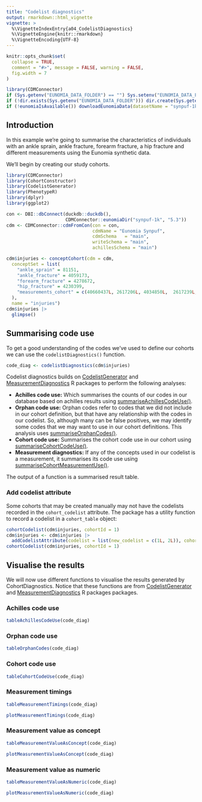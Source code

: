 ```yaml
---
title: "Codelist diagnostics"
output: rmarkdown::html_vignette
vignette: >
  %\VignetteIndexEntry{a04_CodelistDiagnostics}
  %\VignetteEngine{knitr::rmarkdown}
  %\VignetteEncoding{UTF-8}
---
```


```r
knitr::opts_chunk$set(
  collapse = TRUE,
  comment = "#>", message = FALSE, warning = FALSE,
  fig.width = 7
)

library(CDMConnector)
if (Sys.getenv("EUNOMIA_DATA_FOLDER") == "") Sys.setenv("EUNOMIA_DATA_FOLDER" = tempdir())
if (!dir.exists(Sys.getenv("EUNOMIA_DATA_FOLDER"))) dir.create(Sys.getenv("EUNOMIA_DATA_FOLDER"))
if (!eunomiaIsAvailable()) downloadEunomiaData(datasetName = "synpuf-1k")
```

## Introduction
In this example we're going to summarise the characteristics of individuals with an ankle sprain, ankle fracture, forearm fracture, a hip fracture and different measurements using the Eunomia synthetic data. 

We'll begin by creating our study cohorts.

```r
library(CDMConnector)
library(CohortConstructor)
library(CodelistGenerator)
library(PhenotypeR)
library(dplyr)
library(ggplot2)

con <- DBI::dbConnect(duckdb::duckdb(), 
                      CDMConnector::eunomiaDir("synpuf-1k", "5.3"))
cdm <- CDMConnector::cdmFromCon(con = con, 
                                cdmName = "Eunomia Synpuf",
                                cdmSchema   = "main",
                                writeSchema = "main", 
                                achillesSchema = "main")

cdm$injuries <- conceptCohort(cdm = cdm,
  conceptSet = list(
    "ankle_sprain" = 81151,
    "ankle_fracture" = 4059173,
    "forearm_fracture" = 4278672,
    "hip_fracture" = 4230399,
    "measurements_cohort" = c(40660437L, 2617206L, 4034850L,  2617239L, 4098179L)
  ),
  name = "injuries")
cdm$injuries |> 
  glimpse()
```

## Summarising code use
To get a good understanding of the codes we've used to define our cohorts we can use the `codelistDiagnostics()` function.
```r
code_diag <- codelistDiagnostics(cdm$injuries)
```

Codelist diagnostics builds on [CodelistGenerator](https://darwin-eu.github.io/CodelistGenerator/) and [MeasurementDiagnostics](https://ohdsi.github.io/MeasurementDiagnostics/) R packages to perform the following analyses:

-   **Achilles code use:** Which summarises the counts of our codes in our database based on achilles results using [summariseAchillesCodeUse()](https://darwin-eu.github.io/CodelistGenerator/reference/summariseAchillesCodeUse.html).
-   **Orphan code use:** Orphan codes refer to codes that we did not include in our cohort definition, but that have any relationship with the codes in our codelist. So, although many can be false positives, we may identify some codes that we may want to use in our cohort definitions. This analysis uses [summariseOrphanCodes()](https://darwin-eu.github.io/CodelistGenerator/reference/summariseOrphanCodes.html).
-   **Cohort code use:** Summarises the cohort code use in our cohort using [summariseCohortCodeUse()](https://darwin-eu.github.io/CodelistGenerator/reference/summariseCohortCodeUse.html).
-   **Measurement diagnostics:** If any of the concepts used in our codelist is a measurement, it summarises its code use using [summariseCohortMeasurementUse()](https://ohdsi.github.io/MeasurementDiagnostics/reference/summariseCohortMeasurementUse.html).

The output of a function is a summarised result table.

### Add codelist attribute
Some cohorts that may be created manually may not have the codelists recorded in the `cohort_codelist` attribute. The package has a utility function to record a codelist in a `cohort_table` object:

```r
cohortCodelist(cdm$injuries, cohortId = 1)
cdm$injuries <- cdm$injuries |>
  addCodelistAttribute(codelist = list(new_codelist = c(1L, 2L)), cohortName = "ankle_fracture")
cohortCodelist(cdm$injuries, cohortId = 1)
```

## Visualise the results
We will now use different functions to visualise the results generated by CohortDiagnostics. Notice that these functions are from [CodelistGenerator](https://darwin-eu.github.io/CodelistGenerator/) and [MeasurementDiagnostics](https://ohdsi.github.io/MeasurementDiagnostics/) R packages packages.

### Achilles code use
```r
tableAchillesCodeUse(code_diag)
```

### Orphan code use
```r
tableOrphanCodes(code_diag)
```

### Cohort code use
```r
tableCohortCodeUse(code_diag)
```

### Measurement timings
```r
tableMeasurementTimings(code_diag)
```
```r
plotMeasurementTimings(code_diag)
```

### Measurement value as concept
```r
tableMeasurementValueAsConcept(code_diag)
```

```r
plotMeasurementValueAsConcept(code_diag)
```

### Measurement value as numeric
```r
tableMeasurementValueAsNumeric(code_diag)
```

```r
plotMeasurementValueAsNumeric(code_diag)
```


